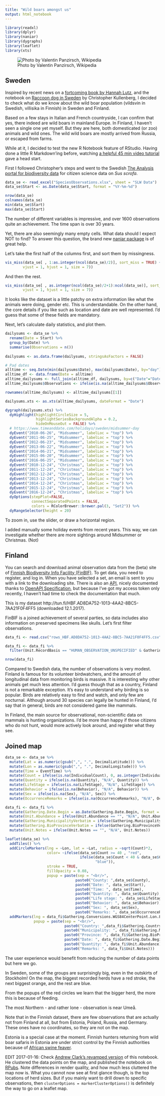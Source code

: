 ```yaml
---
title: "Wild boars amongst us"
output: html_notebook
---
```


```r
library(readxl)
library(dplyr)
library(naniar)
library(dygraphs)
library(leaflet)
library(xts)
```

![Photo by Valentin Panzirsch, Wikipedia](https://upload.wikimedia.org/wikipedia/commons/thumb/d/d1/20160208054949%21Wildschein%2C_N%C3%A4he_Pulverstampftor_%28cropped%29.jpg/800px-20160208054949%21Wildschein%2C_N%C3%A4he_Pulverstampftor_%28cropped%29.jpg) 

## Sweden

Inspired by recent news on a [fortcoming book by Hannah Lutz](https://www.hbl.fi/artikel/vildsvin-som-vag-till-sjalvkannedom/), and the notebook on [Raccoon dog in Sweden](https://github.com/christopherkullenberg/AnalysisportalNotebooks/blob/master/mardhund.ipynb) by Christopher Kullenberg, I decided to check what do we know about the wild boar population (vildsvin in Swedish, villisika in Finnish) in Sweden and Finland. 

Based on a few stays in Italian and French countryside, I can confirm that yes, there indeed are wild boars in mainland Europe. In Finland, I haven't seen a single one yet myself. But they are here, both domesticated (or zoo) animals and wild ones. The wild wild boars are mostly arrived from Russia, or escaped from farms. 

While at it, I decided to test the new R Notebook feature of RStudio. Having done a little R Markdown'ing before, watching [a helpful 45 min video tutorial](https://www.rstudio.com/resources/webinars/introducing-notebooks-with-r-markdown/) gave a head start.

First I followed Christopher's steps and went to the Swedish [The Analysis portal for biodiversity data](https://www.analysisportal.se) for citizen science data on *Sus scrofa*.

```r
data_se <- read_excel("SpeciesObservations.xlsx", sheet = "SLW Data")
data_se$Start <- as.Date(data_se$Start, format = "%Y-%m-%d")

nrow(data_se)
colnames(data_se)
min(data_se$Start)
max(data_se$Start)
```

The number of different variables is impressive, and over 1600 observations quite an achievement. The time span is over 30 years.

Yet, there are also seemingly many empty cells. What data should I expect NOT to find? To answer this question, the brand new [naniar package](https://github.com/njtierney/naniar) is of great help. 

Let's take the first half of the columns first, and sort them by missingness.

```r
vis_miss(data_se[ , 1:as.integer(ncol(data_se)/2)], sort_miss = TRUE) + ggplot2::theme(axis.text.x = ggplot2::element_text(angle = 48, 
        vjust = 1, hjust = 1, size = 7))

```

And then the rest.

```r
vis_miss(data_se[ , as.integer(ncol(data_se)/2+1):ncol(data_se)], sort_miss = TRUE) + ggplot2::theme(axis.text.x = ggplot2::element_text(angle = 48, 
        vjust = 1, hjust = 1, size = 7))
```

It looks like the dataset is a little patchy on extra information like what the animals were doing, gender etc. This is understandable. On the other hand, the core details if you like such as location and date are well represented. I'd guess that some of these fields are mandatory.

Next, let's calculate daily statistics, and plot them.

```r

dailysums <- data_se %>%
  rename(Date = Start) %>% 
  group_by(Date) %>% 
  summarise(Observations = n()) 
  
dailysums <- as.data.frame(dailysums, stringsAsFactors = FALSE)

# Pad dates
alltime <- seq.Date(min(dailysums$Date), max(dailysums$Date), by="day")
alltime_df <- data.frame(Date = alltime)
alltime_dailysums <- full_join(alltime_df, dailysums, by=c("Date"="Date"))
alltime_dailysums$Observations <- ifelse(is.na(alltime_dailysums$Observations), 0, alltime_dailysums$Observations)

rownames(alltime_dailysums) <- alltime_dailysums[[1]]

dailysums.xts <- as.xts(alltime_dailysums, dateFormat = "Date")

dygraph(dailysums.xts) %>%
  dyHighlight(highlightCircleSize = 5, 
              highlightSeriesBackgroundAlpha = 0.2,
              hideOnMouseOut = FALSE) %>% 
  # https://www.timeanddate.com/holidays/sweden/midsummer-day
  dyEvent("2010-06-26", "Midsummer", labelLoc = "top") %>% 
  dyEvent("2011-06-25", "Midsummer", labelLoc = "top") %>% 
  dyEvent("2012-06-23", "Midsummer", labelLoc = "top") %>% 
  dyEvent("2013-06-22", "Midsummer", labelLoc = "top") %>% 
  dyEvent("2014-06-21", "Midsummer", labelLoc = "top") %>% 
  dyEvent("2015-06-20", "Midsummer", labelLoc = "top") %>% 
  dyEvent("2016-06-25", "Midsummer", labelLoc = "top") %>%
  dyEvent("2010-12-24", "Christmas", labelLoc = "top") %>% 
  dyEvent("2011-12-24", "Christmas", labelLoc = "top") %>% 
  dyEvent("2012-12-24", "Christmas", labelLoc = "top") %>% 
  dyEvent("2013-12-24", "Christmas", labelLoc = "top") %>% 
  dyEvent("2014-12-24", "Christmas", labelLoc = "top") %>% 
  dyEvent("2015-12-24", "Christmas", labelLoc = "top") %>% 
  dyEvent("2016-12-24", "Christmas", labelLoc = "top") %>%
  dyOptions(stepPlot=FALSE,
            connectSeparatedPoints = FALSE,
            colors = RColorBrewer::brewer.pal(3, "Set2")) %>% 
  dyRangeSelector(height = 20)


```

To zoom in, use the slider, or draw a horizontal region. 

I added manually some holiday events from recent years. This way, we can investigate whether there are more sightings around Midsummer or Christmas. (Not)

## Finland

You can search and download animal observation data from the (beta) site of [Finnish Biodiversity Info Facility (FinBIF)](https://beta.laji.fi/observation/map?page=1). To get data, you need to register, and log in. When you have selected a set, an email is sent to you with a link to the downloading site. There is also an [API](https://api.laji.fi/explorer/), nicely documented thanks to [OpenAPI Specification](https://en.wikipedia.org/wiki/OpenAPI_Specification), but because I've got my access token only recently, I haven't had time to check the documentation that much.

This is my dataset http://tun.fi/HBF.AD8DA752-1013-4AA2-8BC5-7AA21F0F4FF5 (downloaded 12.1.2017).

FinBIF is a joined achievement of several parties, so data includes also information on preserved specimens like skulls. Let's first filter observations.


```r

data_fi <- read.csv("rows_HBF.AD8DA752-1013-4AA2-8BC5-7AA21F0F4FF5.csv", stringsAsFactors = FALSE)

data_fi <- data_fi %>% 
  filter(Unit.RecordBasis == "HUMAN_OBSERVATION_UNSPECIFIED" & Gathering.CountryVerbatim %in% c("Suomi", "FI"))

nrow(data_fi)
```

Compared to Swedish data, the number of observations is very modest. Finland is famous for its volunteer birdwatchers, and the amount of longitudinal data from monitoring birds is massive. It is interesting why other animals get much less attention. I'd guess though that as a country, Finland is not a remarkable exception. It's easy to understand why birding is so popular. Birds are relatively easy to find and watch, and only few are nocturnal. Although around 30 species can legally be hunted in Finland, I'd say that in general, birds are not considered game like mammals. 

In Finland, the main source for observational, non-scientific data on mammals is hunting organizations. I'd be more than happy if those citizens who do not hunt, would more actively look around, and register what they see. 

## Joined map

```r

data_se <- data_se %>% 
  mutate(Lat = as.numeric(gsub(",", ".", DecimalLatitude))) %>% 
  mutate(Lon = as.numeric(gsub(",", ".", DecimalLongitude))) %>% 
  mutate(Time = EventTime) %>% 
  mutate(Count = ifelse(is.na(IndividualCount), 0, as.integer(IndividualCount))) %>%
  mutate(Quantity = ifelse(is.na(Quantity), "N/A", Quantity)) %>%
  mutate(LifeStage = ifelse(is.na(LifeStage), "N/A", LifeStage)) %>% 
  mutate(Behavior = ifelse(is.na(Behavior), "N/A", Behavior)) %>% 
  mutate(Sex = ifelse(is.na(Sex), "N/A", Sex)) %>% 
  mutate(OccurrenceRemarks = ifelse(is.na(OccurrenceRemarks), "N/A", OccurrenceRemarks))

data_fi <- data_fi %>% 
  mutate(Gathering.Date.Begin = as.Date(Gathering.Date.Begin, format = "%Y-%m-%d")) %>% 
  mutate(Unit.Abundance = ifelse(Unit.Abundance == "", "N/A", Unit.Abundance)) %>%
  mutate(Gathering.MunicipalityVerbatim = ifelse(Gathering.MunicipalityVerbatim == "", "N/A", Gathering.MunicipalityVerbatim)) %>% 
  mutate(Gathering.BioProvinceVerbatim = ifelse(Gathering.BioProvinceVerbatim == "", "N/A", Gathering.BioProvinceVerbatim)) %>% 
  mutate(Unit.Notes = ifelse(Unit.Notes == "", "N/A", Unit.Notes))

leaflet(data_se) %>% 
  addTiles() %>%
  addCircleMarkers(lng = ~Lon, lat = ~Lat, radius = ~sqrt(Count)*2, 
                   color= ~ifelse(data_se$Count >= 40 , "red", 
                                  ifelse(data_se$Count < 40 & data_se$Count > 20, "orange", 
                                         "blue")),
                   stroke = TRUE, 
                   fillOpacity = 0.08,
                   popup = paste(sep = "<br/>",
                                paste0("County: ",data_se$County), 
                                paste0("Date: ", data_se$Start), 
                                paste0("Time: ", data_se$Time),
                                paste0("Quantity: ", data_se$Quantity),
                                paste0("Life stage: ", data_se$LifeStage),
                                paste0("Behavior: ", data_se$Behavior), 
                                paste0("Sex: ", data_se$Sex), 
                                paste0("Remarks: ", data_se$OccurrenceRemarks))) %>% 
  addMarkers(lng = data_fi$Gathering.Conversions.WGS84CenterPoint.Lon.E, lat = data_fi$Gathering.Conversions.WGS84CenterPoint.Lat.N,
             popup = paste(sep = "<br/>", 
                           paste0("Country: ",data_fi$Gathering.CountryVerbatim), 
                           paste0("Municipality: ", data_fi$Gathering.MunicipalityVerbatim),
                           paste0("Province: ", data_fi$Gathering.BioProvinceVerbatim), 
                           paste0("Date: ", data_fi$Gathering.Date.Begin), 
                           paste0("Quantity: ", data_fi$Unit.Abundance),
                           paste0("Remarks: ", data_fi$Unit.Notes)))
```

The user experience would benefit from reducing the number of data points but here we go.

In Sweden, some of the groups are surprisingly big, even in the outskirts of Stockholm! On the map, the biggest recorded herds have a red stroke, the next biggest orange, and the rest are blue.

From the popups of the red circles we learn that the bigger herd, the more this is because of feeding.

The most Northern - and rather lone - observation is near Umeå. 

Note that in the Finnish dataset, there are few observations that are actually not from Finland at all, but from Estonia, Poland, Russia, and Germany. These ones have no coordinates, so they are not on the map. 

Estonia is a special case at the moment. Finnish hunters returning from wild boar safaris in Estonia are under strict control by the Finnish authorities because of [African swine feaver](http://ec.europa.eu/food/animals/animal-diseases/control-measures/asf/what-is-asf_en). 

EDIT 2017-01-16: Check [Andrew Clark's revamped version](https://t.co/hqXRxFVLek) of this notebook. He clustered the data points on the map, and published the notebook on [RPubs](https://rpubs.com/). Note differences in render quality, and how much less cluttered the map now is. What you cannot now see at first glance though, is the top locations of herd sizes. But if you mainly want to drill down to specific observations, then `clusterOptions = markerClusterOptions()` is definitely the way to go on a leaflet map.

